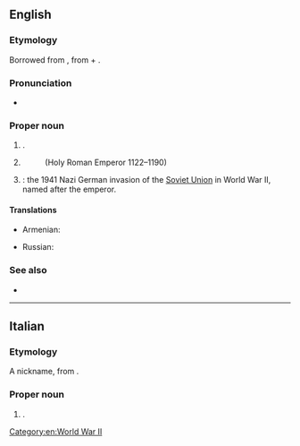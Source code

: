 ==English==
{{wikipedia|dab=Barbarossa (disambiguation)}}

===Etymology===
Borrowed from {{bor|en|it|Barbarossa}}, from {{m|it|barba||beard}} + {{m|it|rossa||red}}.

===Pronunciation===
* {{rhymes|en|əʊsə|s=4}}

===Proper noun===
{{en-proper noun}}

# {{surname|en|from=Italian|nodot=1}}.
#: ''{{w|David Barbarossa|David '''Barbarossa'''}}''
#: ''{{w|Theodore Cotillo Barbarossa|Theodore Cotillo '''Barbarossa'''}}''
# {{n-g|An [[epithet]] or [[nickname]] applied to certain historical characters.}}
#: ''{{w|Frederick I, Holy Roman Emperor|Frederick '''Barbarossa'''}}'' (Holy Roman Emperor 1122–1190)
# {{lb|en|historical}} {{w|Operation Barbarossa}}: the 1941 Nazi German invasion of the [[Soviet Union]] in World War II, named after the emperor.

====Translations====
{{trans-top|epithet of certain historical characters}}
* Armenian: {{t|hy|Շիկամորուս}}
{{trans-mid}}
* Russian: {{t|ru|Барбаро́сса}}
{{trans-bottom}}

===See also===
* {{l|en|Redbeard}}
[[Category:en:World War II]]

----

==Italian==
{{wikipedia|lang=it|Barbarossa (disambigua)}}

===Etymology===
A nickname, from {{com|it|barba|t1=beard|[[rosso|rossa]]|t2=red}}.

===Proper noun===
{{it-proper noun}}

# {{surname|it|nodot=1}}.